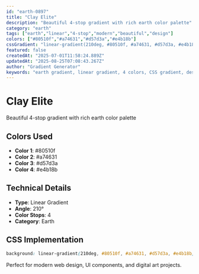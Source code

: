 ```yaml
---
id: "earth-0897"
title: "Clay Elite"
description: "Beautiful 4-stop gradient with rich earth color palette"
category: "earth"
tags: ["earth","linear","4-stop","modern","beautiful","design"]
colors: ["#80510f","#a74631","#d57d3a","#e4b18b"]
cssGradient: "linear-gradient(210deg, #80510f, #a74631, #d57d3a, #e4b18b)"
featured: false
createdAt: "2025-07-01T11:58:24.889Z"
updatedAt: "2025-08-25T07:08:43.267Z"
author: "Gradient Generator"
keywords: "earth gradient, linear gradient, 4 colors, CSS gradient, design, #80510f, #a74631, #d57d3a, #e4b18b"
---
```


# Clay Elite

Beautiful 4-stop gradient with rich earth color palette

## Colors Used
- **Color 1**: #80510f
- **Color 2**: #a74631
- **Color 3**: #d57d3a
- **Color 4**: #e4b18b

## Technical Details
- **Type**: Linear Gradient
- **Angle**: 210°
- **Color Stops**: 4
- **Category**: Earth

## CSS Implementation
```css
background: linear-gradient(210deg, #80510f, #a74631, #d57d3a, #e4b18b);
```

Perfect for modern web design, UI components, and digital art projects.
